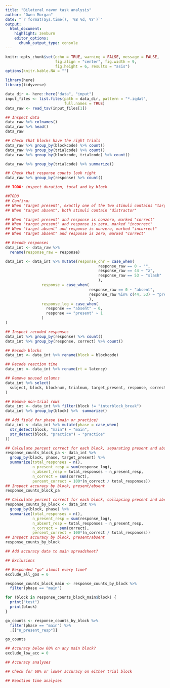 ```yaml
---
title: "Bilateral navon task analysis"
author: "Owen Morgan"
date: "`r format(Sys.time(), '%B %d, %Y')`"
output:
  html_document:
    highlight: zenburn
    editor_options:
      chunk_output_type: console
---
```


```r
knitr::opts_chunk$set(echo = TRUE, warning = FALSE, message = FALSE,
                      fig.align = "center", fig.width = 9,
                      fig.height = 6, results = "asis")
options(knitr.kable.NA = "")
```

```r
library(here)
library(tidyverse)
```

```r
data_dir <- here::here("data", "input")
input_files <- list.files(path = data_dir, pattern = "*.iqdat",
                          full.names = TRUE)
data_raw <- read_tsv(input_files[1])
```

```r
## Inspect data
data_raw %>% colnames()
data_raw %>% head()
data_raw

## Check that blocks have the right trials
data_raw %>% group_by(blockcode) %>% count()
data_raw %>% group_by(trialcode) %>% count()
data_raw %>% group_by(blockcode, trialcode) %>% count()

data_raw %>% group_by(trialcode) %>% summarize()

## Check that response counts look right
data_raw %>% group_by(response) %>% count()

## TODO: inspect duration, total and by block
```

```r
##TODO
## Confirm:
## When "target present", exactly one of the two stimuli contains "target"
## When "target absent", both stimuli contain "distractor"

## When "target present" and response is nonzero, marked "correct"
## When "target present" and response is zero, marked "incorrect"
## When "target absent" and response is nonzero, marked "incorrect"
## When "target absent" and response is zero, marked "correct"
```

```r
## Recode responses
data_int <- data_raw %>%
  rename(response_raw = response)

data_int <- data_int %>% mutate(response_chr = case_when(
                                         response_raw == 0 ~ "",
                                         response_raw == 44 ~ "z",
                                         response_raw == 53 ~ "slash"
                                         ),
                response = case_when(
                                     response_raw == 0 ~ "absent",
                                     response_raw %in% c(44, 53) ~ "present"
                                     ),
                response_log = case_when(
                  response == "absent" ~ 0,
                  response == "present" ~ 1
                )
)

## Inspect recoded responses
data_int %>% group_by(response) %>% count()
data_int %>% group_by(response, correct) %>% count()

## Recode blocks
data_int <- data_int %>% rename(block = blockcode)

## Recode reaction time
data_int <- data_int %>% rename(rt = latency)
```

```r
## Remove unused columns
data_int %>% select(
  subject, block, blocknum, trialnum, target_present, response, correct, rt
)

## Remove non-trial rows
data_int <- data_int %>% filter(block != "interblock_break")
data_int %>% group_by(block) %>%  summarize()

## Add field for phase (main or practice)
data_int <- data_int %>% mutate(phase = case_when(
  str_detect(block, "main") ~ "main",
  str_detect(block, "practice") ~ "practice"
))
```


```r
## Calculate percent correct for each block, separating present and absent trials
response_counts_block_pa <- data_int %>% 
  group_by(block, phase, target_present) %>% 
  summarize(total_responses = n(),
            n_present_resp = sum(response_log),
            n_absent_resp = total_responses - n_present_resp,
            n_correct = sum(correct),
            percent_correct = 100*(n_correct / total_responses)) 
## Inspect accuracy by block, present/absent
response_counts_block_pa

## Calculate percent correct for each block, collapsing present and absent trials
response_counts_by_block <- data_int %>% 
  group_by(block, phase) %>% 
  summarize(total_responses = n(),
            n_present_resp = sum(response_log),
            n_absent_resp = total_responses - n_present_resp,
            n_correct = sum(correct),
            percent_correct = 100*(n_correct / total_responses)) 
## Inspect accuracy by block, present/absent
response_counts_by_block
```

```r
## Add accuracy data to main spreadsheet?
```


```r
## Exclusions

## Responded "go" almost every time?
exclude_all_gos = 0

response_counts_block_main <- response_counts_by_block %>% 
  filter(phase == "main")

for (block in response_counts_block_main$block) {
  print("test")
  print(block)
}

go_counts <- response_counts_by_block %>% 
  filter(phase == "main") %>% 
  .[["n_present_resp"]]

go_counts

## Accuracy below 60% on any main block?
exclude_low_acc = 0
```

```r
## Accuracy analyses

## Check for 60% or lower accuracy on either trial block
```

```r
## Reaction time analyses
```



